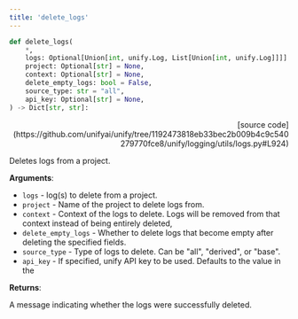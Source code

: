 ```yaml
---
title: 'delete_logs'
---
```


```python
def delete_logs(
    *,
    logs: Optional[Union[int, unify.Log, List[Union[int, unify.Log]]]] = None,
    project: Optional[str] = None,
    context: Optional[str] = None,
    delete_empty_logs: bool = False,
    source_type: str = "all",
    api_key: Optional[str] = None,
) -> Dict[str, str]:
```

<p align="right">[source code](https://github.com/unifyai/unify/tree/1192473818eb33bec2b009b4c9c540279770fce8/unify/logging/utils/logs.py#L924)</p>

Deletes logs from a project.

**Arguments**:

- `logs` - log(s) to delete from a project.
- `project` - Name of the project to delete logs from.
- `context` - Context of the logs to delete. Logs will be removed from that context instead of being entirely deleted,
- `delete_empty_logs` - Whether to delete logs that become empty after deleting the specified fields.
- `source_type` - Type of logs to delete. Can be "all", "derived", or "base".
- `api_key` - If specified, unify API key to be used. Defaults to the value in the



**Returns**:

A message indicating whether the logs were successfully deleted.